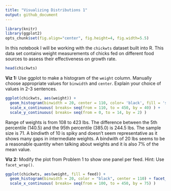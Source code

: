 ```yaml
---
title: "Visualizing Distributions 1"
output: github_document
---
```


```r
library(knitr)
library(ggplot2)
opts_chunk$set(fig.align="center", fig.height=4, fig.width=5.5)
```

In this notebook I will be working with the `chickwts` dataset built into R. This data set contains weight measurements of chicks fed on different food sources to assess their effectiveness on growth rate.

```r
head(chickwts)
```

**Viz 1:** Use ggplot to make a histogram of the `weight` column. Manually choose appropriate values for `binwidth` and `center`. Explain your choice of values in 2-3 sentences.

```r
ggplot(chickwts, aes(weight)) +
  geom_histogram(binwidth = 20, center = 110, color= 'black', fill = 'skyblue') +
  scale_x_continuous( breaks= seq(from = 110, to = 450, by = 40) ) + 
  scale_y_continuous( breaks= seq(from = 0, to = 14, by = 2) )

```

Range of weights is from 108 to 423 lbs. The difference between the 5th percentile (140.5) and the 95th percentile (385.0) is
244.5 lbs. The sample size is 71. A bindiwth of 10 is spiky and doesn't seem representative as it shows many gaps in intermediate weights.  A bindwith of 20 lbs seems to be a reasonable quantity when talking about weights and it is also 7% of the mean value.

**Viz 2:** Modify the plot from Problem 1 to show one panel per feed. Hint: Use `facet_wrap()`.

```r
ggplot(chickwts, aes(weight, fill = feed)) +
  geom_histogram(binwidth = 20, color = "black", center = 110) + facet_wrap(vars(feed)) + 
  scale_x_continuous( breaks= seq(from = 100, to = 450, by = 75) )
```

